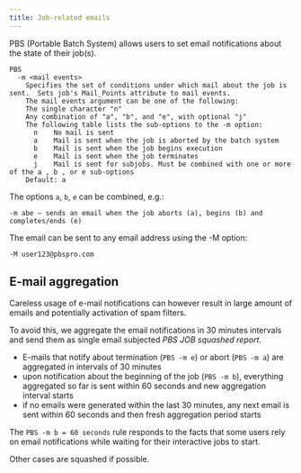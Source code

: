 ```yaml
---
title: Job-related emails
---
```

PBS (Portable Batch System) allows users to set email notifications about the state of their job(s). 

```
PBS
  -m <mail events>
    Specifies the set of conditions under which mail about the job is sent.  Sets job's Mail_Points attribute to mail events.  
    The mail events argument can be one of the following:
    The single character "n"
    Any combination of "a", "b", and "e", with optional "j"
    The following table lists the sub-options to the -m option:
      n    No mail is sent
      a    Mail is sent when the job is aborted by the batch system
      b    Mail is sent when the job begins execution
      e    Mail is sent when the job terminates
      j    Mail is sent for subjobs. Must be combined with one or more of the a , b , or e sub-options
    Default: a
```

The options `a`, `b`, `e` can be combined, e.g.:

    -m abe – sends an email when the job aborts (a), begins (b) and completes/ends (e)

The email can be sent to any email address using the -M option:

    -M user123@pbspro.com

## E-mail aggregation

Careless usage of e-mail notifications can however result in large amount of emails and potentially activation of spam filters.

To avoid this, we aggregate the email notifications in 30 minutes intervals and send them as single email subjected *PBS JOB squashed report*.

- E-mails that notify about termination (`PBS -m e`) or abort (`PBS -m a`) are aggregated in intervals of 30 minutes
- upon notification about the beginning of the job (`PBS -m b`), everything aggregated so far is sent within 60 seconds and new aggregation interval starts
- if no emails were generated within the last 30 minutes, any next email is sent within 60 seconds and then fresh aggregation period starts

The `PBS -m b = 60 seconds` rule responds to the facts that some users rely on email notifications while waiting for their interactive jobs to start.

 Other cases are squashed if possible. 

